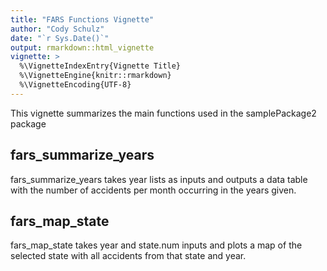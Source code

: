 ```yaml
---
title: "FARS Functions Vignette"
author: "Cody Schulz"
date: "`r Sys.Date()`"
output: rmarkdown::html_vignette
vignette: >
  %\VignetteIndexEntry{Vignette Title}
  %\VignetteEngine{knitr::rmarkdown}
  %\VignetteEncoding{UTF-8}
---
```


This vignette summarizes the main functions used in the samplePackage2 package

## fars_summarize_years

fars_summarize_years takes year lists as inputs and outputs a data table with the number of accidents per month occurring in the years given.

## fars_map_state

fars_map_state takes year and state.num inputs and plots a map of the selected state with all accidents from that state and year.
